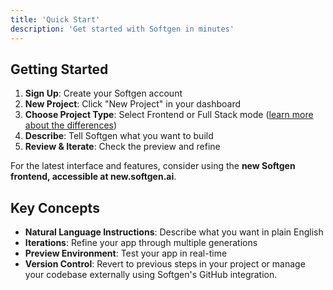 ```yaml
---
title: 'Quick Start'
description: 'Get started with Softgen in minutes'
---
```


## Getting Started

1. **Sign Up**: Create your Softgen account
2. **New Project**: Click "New Project" in your dashboard
3. **Choose Project Type**: Select Frontend or Full Stack mode ([learn more about the differences](/developer-tools/frontend-vs-fullstack))
4. **Describe**: Tell Softgen what you want to build
5. **Review & Iterate**: Check the preview and refine

For the latest interface and features, consider using the **new Softgen frontend, accessible at new.softgen.ai**.

## Key Concepts

- **Natural Language Instructions**: Describe what you want in plain English
- **Iterations**: Refine your app through multiple generations
- **Preview Environment**: Test your app in real-time
- **Version Control**: Revert to previous steps in your project or manage your codebase externally using Softgen's GitHub integration.